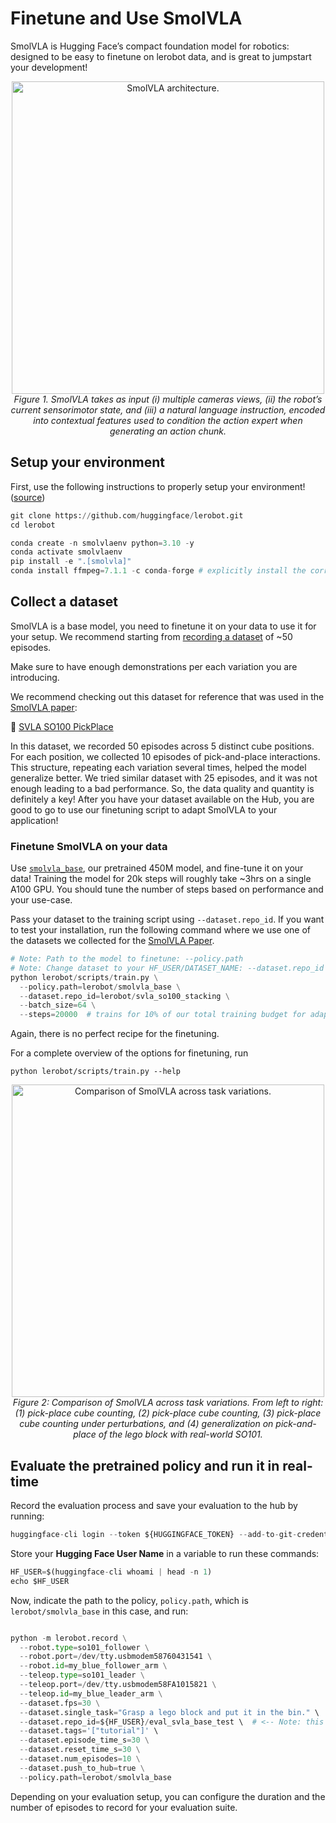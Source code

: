 # Finetune and Use SmolVLA

SmolVLA is Hugging Face’s compact foundation model for robotics: designed to be easy to finetune on lerobot data, and is great to jumpstart your development!

<p align="center">
  <img src="https://cdn-uploads.huggingface.co/production/uploads/640e21ef3c82bd463ee5a76d/aooU0a3DMtYmy_1IWMaIM.png" alt="SmolVLA architecture." width="500"/>
  <br/>
  <em>Figure 1. SmolVLA takes as input (i) multiple cameras views, (ii) the robot’s current sensorimotor state, and (iii) a natural language instruction, encoded into contextual features used to condition the action expert when generating an action chunk.</em>
</p>

## Setup your environment

First, use the following instructions to properly setup your environment! ([source](https://github.com/huggingface/lerobot?tab=readme-ov-file#installation))

```python
git clone https://github.com/huggingface/lerobot.git
cd lerobot

conda create -n smolvlaenv python=3.10 -y
conda activate smolvlaenv
pip install -e ".[smolvla]"
conda install ffmpeg=7.1.1 -c conda-forge # explicitly install the correct version of ffmpeg
```

## Collect a dataset

SmolVLA is a base model, you need to finetune it on your data to use it for your setup.
We recommend starting from [recording a dataset](https://huggingface.co/docs/lerobot/getting_started_real_world_robot#record-a-dataset) of ~50 episodes.

<Tip>

Make sure to have enough demonstrations per each variation you are introducing.

We recommend checking out this dataset for reference that was used in the [SmolVLA paper](https://huggingface.co/papers/2506.01844):

🔗 [SVLA SO100 PickPlace](https://huggingface.co/spaces/lerobot/visualize_dataset?path=%2Flerobot%2Fsvla_so100_pickplace%2Fepisode_0)

In this dataset, we recorded 50 episodes across 5 distinct cube positions. For each position, we collected 10 episodes of pick-and-place interactions. This structure, repeating each variation several times, helped the model generalize better. We tried similar dataset with 25 episodes, and it was not enough leading to a bad performance. So, the data quality and quantity is definitely a key!
After you have your dataset available on the Hub, you are good to go to use our finetuning script to adapt SmolVLA to your application!
</Tip>

### Finetune SmolVLA on your data

Use [`smolvla_base`](https://hf.co/lerobot/smolvla_base), our pretrained 450M model, and fine-tune it on your data!
Training the model for 20k steps will roughly take ~3hrs on a single A100 GPU. You should tune the number of steps based on performance and your use-case.

Pass your dataset to the training script using `--dataset.repo_id`. If you want to test your installation, run the following command where we use one of the datasets we collected for the [SmolVLA Paper](https://huggingface.co/papers/2506.01844).

```python
# Note: Path to the model to finetune: --policy.path
# Note: Change dataset to your HF_USER/DATASET_NAME: --dataset.repo_id
python lerobot/scripts/train.py \
  --policy.path=lerobot/smolvla_base \
  --dataset.repo_id=lerobot/svla_so100_stacking \
  --batch_size=64 \
  --steps=20000  # trains for 10% of our total training budget for adaptation to your usecase
```

Again, there is no perfect recipe for the finetuning.

For a complete overview of the options for finetuning, run
```
python lerobot/scripts/train.py --help
```

<p align="center">
  <img src="https://cdn-uploads.huggingface.co/production/uploads/640e21ef3c82bd463ee5a76d/S-3vvVCulChREwHDkquoc.gif" alt="Comparison of SmolVLA across task variations." width="500"/>
  <br/>
  <em>Figure 2: Comparison of SmolVLA across task variations. From left to right: (1) pick-place cube counting, (2) pick-place cube counting, (3) pick-place cube counting under perturbations, and (4) generalization on pick-and-place of the lego block with real-world SO101.</em>
</p>


## Evaluate the pretrained policy and run it in real-time

Record the evaluation process and save your evaluation to the hub by running:

```python
huggingface-cli login --token ${HUGGINGFACE_TOKEN} --add-to-git-credential
```

Store your **Hugging Face User Name** in a variable to run these commands:

```python
HF_USER=$(huggingface-cli whoami | head -n 1)
echo $HF_USER
```

Now, indicate the path to the policy, `policy.path`, which is `lerobot/smolvla_base` in this case, and run:

```python

python -m lerobot.record \
  --robot.type=so101_follower \
  --robot.port=/dev/tty.usbmodem58760431541 \
  --robot.id=my_blue_follower_arm \
  --teleop.type=so101_leader \
  --teleop.port=/dev/tty.usbmodem58FA1015821 \
  --teleop.id=my_blue_leader_arm \
  --dataset.fps=30 \
  --dataset.single_task="Grasp a lego block and put it in the bin." \
  --dataset.repo_id=${HF_USER}/eval_svla_base_test \  # <-- Note: this will be the dataset name on HF Hub!
  --dataset.tags='["tutorial"]' \
  --dataset.episode_time_s=30 \
  --dataset.reset_time_s=30 \
  --dataset.num_episodes=10 \
  --dataset.push_to_hub=true \
  --policy.path=lerobot/smolvla_base

```
Depending on your evaluation setup, you can configure the duration and the number of episodes to record for your evaluation suite.
